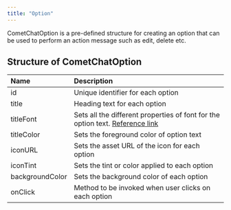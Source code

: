 ```yaml
---
title: "Option"
---
```


CometChatOption is a pre-defined structure for creating an option that can be used to perform an action message such as edit, delete etc.

## Structure of CometChatOption

| Name            | Description                                                                                                                            |
| :--------------- | :-------------------------------------------------------------------------------------------------------------------------------------- |
| id              | Unique identifier for each option                                                                                                      |
| title           | Heading text for each option                                                                                                           |
| titleFont       | Sets all the different properties of font for the option text. [Reference link](https://developer.mozilla.org/en-US/docs/Web/CSS/font) |
| titleColor      | Sets the foreground color of option text                                                                                               |
| iconURL         | Sets the asset URL of the icon for each option                                                                                         |
| iconTint        | Sets the tint or color applied to each option                                                                                          |
| backgroundColor | Sets the background color of each option                                                                                               |
| onClick         | Method to be invoked when user clicks on each option                                                                                   |
